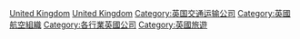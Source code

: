 {{Catnav|頁面分類|人类社会|交通|航空|航空公司}}
{{Commonscat|Airlines of the United Kingdom}}

[[Category:各国航空公司|United Kingdom]]
[[Category:欧洲航空公司|United Kingdom]]
[[Category:英国交通运输公司|Category:英国交通运输公司]]
[[Category:英國航空組織|Category:英國航空組織]]
[[Category:各行業英國公司|Category:各行業英國公司]]
[[Category:英國旅遊|Category:英國旅遊]]